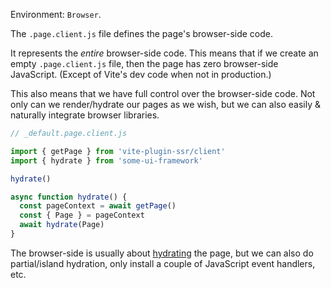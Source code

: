 Environment: `Browser`.

The `.page.client.js` file defines the page's browser-side code.

It represents the *entire* browser-side code. This means that if we create an empty `.page.client.js` file, then the page has zero browser-side JavaScript.
(Except of Vite's dev code when not in production.)

This also means that we have full control over the browser-side code. Not only can we render/hydrate our pages as we wish, but we can also easily & naturally integrate browser libraries.

```js
// _default.page.client.js

import { getPage } from 'vite-plugin-ssr/client'
import { hydrate } from 'some-ui-framework'

hydrate()

async function hydrate() {
  const pageContext = await getPage()
  const { Page } = pageContext
  await hydrate(Page)
}
```

The browser-side is usually about [hydrating](/hydration) the page,
but we can also do partial/island hydration,
only install a couple of JavaScript event handlers,
etc.
